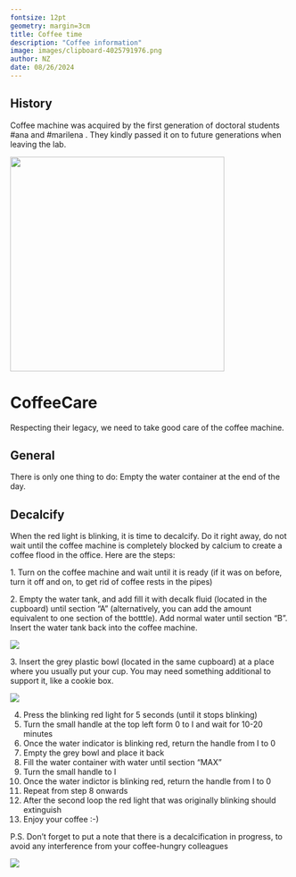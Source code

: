 ```yaml
---
fontsize: 12pt
geometry: margin=3cm
title: Coffee time
description: "Coffee information"
image: images/clipboard-4025791976.png
author: NZ
date: 08/26/2024
---
```


## History

Coffee machine was acquired by the first generation of doctoral students #ana and #marilena . They kindly passed it on to future generations when leaving the lab.

![](images/clipboard-235917595.png){width="384"}

# CoffeeCare

Respecting their legacy, we need to take good care of the coffee machine.

## General

There is only one thing to do: Empty the water container at the end of the day.

## Decalcify

When the red light is blinking, it is time to decalcify. Do it right away, do not wait until the coffee machine is completely blocked by calcium to create a coffee flood in the office. Here are the steps:

1\. Turn on the coffee machine and wait until it is ready (if it was on before, turn it off and on, to get rid of coffee rests in the pipes)

2\. Empty the water tank, and add fill it with decalk fluid (located in the cupboard) until section "A" (alternatively, you can add the amount equivalent to one section of the botttle). Add normal water until section "B". Insert the water tank back into the coffee machine.

![](attachment/3cd0cf5d94d7df0c79f6d1c322c7f5f9.png)

3\. Insert the grey plastic bowl (located in the same cupboard) at a place where you usually put your cup. You may need something additional to support it, like a cookie box.

![](attachment/63631f01e7eff37da02745bd5dc21798.png)

4.  Press the blinking red light for 5 seconds (until it stops blinking)
5.  Turn the small handle at the top left form 0 to I and wait for 10-20 minutes
6.  Once the water indicator is blinking red, return the handle from I to 0
7.  Empty the grey bowl and place it back
8.  Fill the water container with water until section "MAX"
9.  Turn the small handle to I
10. Once the water indictor is blinking red, return the handle from I to 0
11. Repeat from step 8 onwards
12. After the second loop the red light that was originally blinking should extinguish
13. Enjoy your coffee :-)

P.S. Don't forget to put a note that there is a decalcification in progress, to avoid any interference from your coffee-hungry colleagues

![](attachment/17decc780039d790e8ecc6ff4a7efa0b.png)
